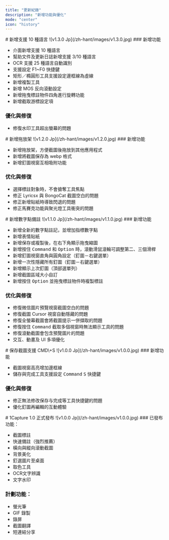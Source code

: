 ```yaml
---
title: "更新紀錄"
description: "新增功能與優化"
mode: "center"
icon: "history"
---
```


<Update label="V1.3.0" description="2025/7/19">
  # 新增支援 10 種語言

  <Frame>
    ![v1.3.0 Jp](/zh-hant/images/v1.3.0.jpg)
  </Frame>
  <Card title="1Capture 下载" icon="circle-arrow-down" horizontal href="https://apps.apple.com/app/id6742318274">
    
  </Card>
  ### 新增功能

  - 介面新增支援 10 種語言  
  - 幫助文件及更新日誌新增支援 3/10 種語言  
  - OCR 支援 25 種語言自動識別  
  - 支援設定 F1~F0 快捷鍵  
  - 矩形／橢圓形工具支援設定邊框線為虛線  
  - 新增複製工具  
  - 新增 MOS 反向滾動設定  
  - 新增拖曳標註物件四角進行旋轉功能  
  - 新增截取游標設定項

  ### 優化與修復

  - 修復水印工具超出螢幕的問題
</Update>

<Update label="V1.2.0" description="2025/5/30">
  # 新增拖放架

  <Frame>
    ![v1.2.0 Jp](/zh-hant/images/v1.2.0.jpg)
  </Frame>
  ### 新增功能

  - 新增拖放架，方便截圖後拖放到其他應用程式
  - 新增將截圖保存為 webp 格式
  - 新增釘圖視窗互相吸附功能

  ### 优化與修復
  - 選擇標註對象時，不會搶奪工具焦點
  - 修正 Lyricsx 與 BongoCat 截圖空白的問題
  - 修正新增貼紙時導致閃退的問題
  - 修正馬賽克功能與聚光燈工具衝突的問題
</Update>

<Update label="v1.1.0" description="2025/4/30">
  # 新增數字點備註

  <Frame>
    ![v1.1.0 Jp](/zh-hant/images/v1.1.0.jpg)
  </Frame>
  ### 新增功能

  - 新增全新的數字點註記，並增加指標數字點
  - 新增表情貼紙
  - 新增保存或複製後，在右下角顯示拖曳縮圖
  - 新增按住 <kbd>Command</kbd> 和 <kbd>Option</kbd> 時，滾動滑鼠滾輪可調整第二、三個滑桿
  - 新增釘圖視窗直角與圓角設定（釘圖－右鍵選單）
  - 新增一次性隱藏所有釘圖（釘圖－右鍵選單）
  - 新增顯示上次釘圖（頂部選單列）
  - 新增截圖區域大小自訂
  - 新增按住 <kbd>Option</kbd> 並拖曳標註物件時複製標註

  ### 优化與修復

  - 修復微信圖片預覽視窗截圖空白的問題
  - 修復截圖 Cursor 視窗自動隱藏的問題
  - 修復全螢幕截圖會將截圖提示一併擷取的問題
  - 修復按住 <kbd>Command</kbd> 截取多個視窗時無法顯示工具的問題
  - 修復滾動截圖會包含預覽圖片的問題
  - 交互、動畫及 UI 多項優化
</Update>

<Update label="v1.0.1" description="2025/3/19">
  # 保存截圖支援 CMD\+S

  <Frame>
    ![v1.0.0 Jp](/zh-hant/images/v1.0.0.jpg)
  </Frame>
  ### 新增功能

  - 截圖視窗高亮增加邊框線
  - 儲存與完成工具支援設定 <kbd>Command</kbd> <kbd>S</kbd> 快捷鍵

  ### 優化與修復

  - 修正無法修改保存与完成等工具快捷鍵的問題
  - 優化釘圖再編輯的互動體驗
</Update>

<Update label="v1.0.0" description="2025/3/8">
  # 1Capture 1.0 正式發布

  <Frame>
    ![v1.0.0 Jp](/zh-hant/images/v1.0.0.jpg)
  </Frame>
  ### 已發布功能：

  - 截圖標註  
  - 快速備註（強烈推薦）  
  - 橫向與縱向滾動截圖  
  - 背景美化  
  - 釘選圖片至桌面  
  - 取色工具  
  - OCR文字辨識  
  - 文字水印

  ### 計劃功能：

  - 螢光筆
  - GIF 錄製
  - 錄屏
  - 截圖翻譯
  - 短連結分享
</Update>